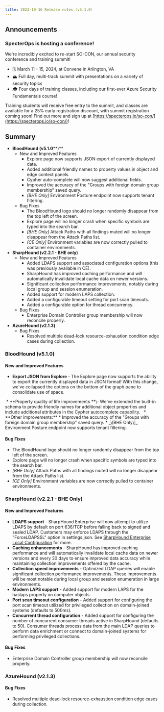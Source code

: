 ```yaml
---
title: 2023-10-16 Release notes (v5.1.0)
---
```


## Announcements

### SpecterOps is hosting a conference!


We're incredibly excited to re-start SO-CON, our annual security conference and training summit!

* 🗓️ March 11 - 15, 2024, at Convene in Arlington, VA
* 🏔️ Full day, multi-track summit with presentations on a variety of security topics
* 🎓 Four days of training classes, including our first-ever Azure Security Fundamentals course!

Training students will receive free entry to the summit, and classes are available for a 25% early registration discount, with summit registration coming soon! Find out more and sign up at [https://specterops.io/so-con/](https://specterops.io/so-con/)!

## Summary

* **BloodHound (v5.1.0****)**
    * New and Improved Features
        * Explore page now supports JSON export of currently displayed data.
        * Added additional friendly names to property values in object and edge context panels.
        * Cypher auto-complete will now suggest additional fields.
        * Improved the accuracy of the "Groups with foreign domain group membership" saved query.
        * _\[BHE Only\]_ Environment Posture endpoint now supports tenant filtering.
    * Bug Fixes
        * The BloodHound logo should no longer randomly disappear from the top left of the screen.
        * Explore page will no longer crash when specific symbols are typed into the search bar.
        * _\[BHE Only\]_ Attack Paths with all findings muted will no longer disappear from the Attack Paths list.
        * _\[CE Only\]_ Environment variables are now correctly pulled to container environments.
* **SharpHound (v2.2.1 - BHE only)**
    * New and Improved Features
        * Added LDAPS support and associated configuration options (this was previously available in CE).
        * SharpHound has improved caching performance and will automatically invalidate local cache data on newer versions.
        * Significant collection performance improvements, notably during local group and session enumeration.
        * Added support for modern LAPS collection.
        * Added a configurable timeout setting for port scan timeouts.
        * Added a configurable option for thread concurrency.
    * Bug Fixes
        * Enterprise Domain Controller group membership will now reconcile properly.
* **AzureHound (v2.1.3)**
    * Bug Fixes
        * Resolved multiple dead-lock resource-exhaustion condition edge cases during collection.

### BloodHound (v5.1.0)

#### New and Improved Features

* **Export JSON from Explore** \- The Explore page now supports the ability to export the currently displayed data in JSON format! With this change, we've collapsed the options on the bottom of the graph pane to consolidate use of space.
<Frame>
  <img src="/hc/images/image-14.png" alt=""/>
</Frame>
* **Property quality of life improvements **\- We've extended the built-in schema to provide friendly names for additional object properties and include additional attributes in the Cypher autocomplete capability.
<Frame>
  <img src="/hc/images/image-15.png" alt=""/>
</Frame>
<Frame>
  <img src="/hc/images/image-16.png" alt=""/>
</Frame>
* **Other improvements:**
    * Improved the accuracy of the "Groups with foreign domain group membership" saved query.
    * _\[BHE Only\]_ Environment Posture endpoint now supports tenant filtering.

#### Bug Fixes

* The BloodHound logo should no longer randomly disappear from the top left of the screen.
* Explore page will no longer crash when specific symbols are typed into the search bar.
* _\[BHE Only\]_ Attack Paths with all findings muted will no longer disappear from the Attack Paths list.
* _\[CE Only\]_ Environment variables are now correctly pulled to container environments.

### SharpHound (v2.2.1 - BHE Only)


#### New and Improved Features

* **LDAPS support** \- SharpHound Enterprise will now attempt to utilize LDAPS by default on port 636/TCP before falling back to signed and sealed LDAP. Customers may enforce LDAPS through the "ForceLDAPSSL" option in settings.json. See [SharpHound Enterprise Local Configuration](/hc/en-us/articles/9268639353115-SharpHound-Enterprise-Local-Configuration) for more.
* **Caching enhancements** \- SharpHound has improved caching performance and will automatically invalidate local cache data on newer versions and every 30 days to ensure improved data accuracy while maintaining collection improvements offered by the cache.
* **Collection speed improvements** \- Optimized LDAP queries will enable significant collection performance improvements. These improvements will be most notable during local group and session enumeration in large environments.
* **Modern LAPS support** \- Added support for modern LAPS for the haslaps property on computer objects.
* **Port scan timeout configuration** \- Added support for configuring the port scan timeout utilized for privileged collection on domain-joined systems (defaults to 500ms).
* **Concurrent thread configuration** \- Added support for configuring the number of concurrent consumer threads active in SharpHound (defaults to 50). Consumer threads process data from the main LDAP queries to perform data enrichment or connect to domain-joined systems for performing privileged collections.

#### Bug Fixes

* Enterprise Domain Controller group membership will now reconcile properly.

### AzureHound (v2.1.3)

#### Bug Fixes

* Resolved multiple dead-lock resource-exhaustion condition edge cases during collection.
